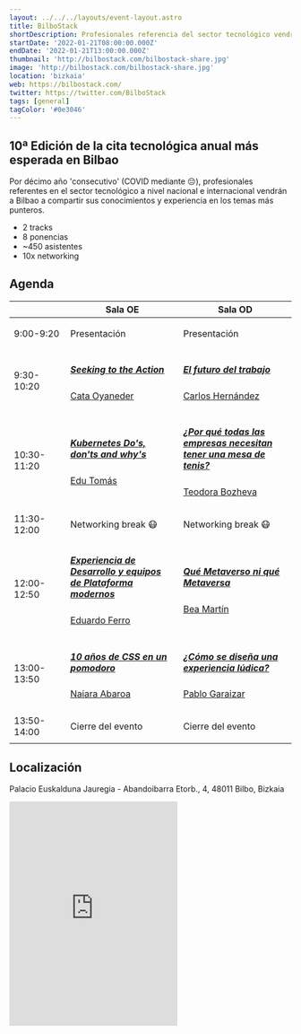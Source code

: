 ```yaml
---
layout: ../../../layouts/event-layout.astro
title: BilboStack
shortDescription: Profesionales referencia del sector tecnológico vendrán a Bilbao a compartir sus conocimientos sobre las diferentes temáticas más relevantes en la actualidad.
startDate: '2022-01-21T08:00:00.000Z'
endDate: '2022-01-21T13:00:00.000Z'
thumbnail: 'http://bilbostack.com/bilbostack-share.jpg'
image: 'http://bilbostack.com/bilbostack-share.jpg'
location: 'bizkaia'
web: https://bilbostack.com/
twitter: https://twitter.com/BilboStack
tags: [general]
tagColor: '#0e3046'
---
```


## 10ª Edición de la cita tecnológica anual más esperada en Bilbao

Por décimo año 'consecutivo' (COVID mediante 😔), profesionales referentes en el sector tecnológico a nivel nacional e internacional vendrán a Bilbao a compartir sus conocimientos y experiencia en los temas más punteros.

- 2 tracks
- 8 ponencias
- ~450 asistentes
- 10x networking

## Agenda

<table>
  <thead>
    <tr>
      <th>&nbsp;</th>
      <th width="40%">Sala OE</th>
      <th width="40%">Sala OD</th>
    </tr>
  </thead>
  <tbody>
    <tr>
      <td class="time">9:00-9:20</td>
      <td>
        <p>Presentación</p>
      </td>
      <td>
        <p>Presentación</p>
      </td>
    </tr>
    <tr>
      <td class="time">9:30-10:20</td>
      <td>
        <a href="cata-oyaneder#talk">
          <h5>Seeking to the Action</h5>
          <p>Cata Oyaneder</p>
        </a>
      </td>
      <td>
        <a href="carlos-hernandez#talk">
          <h5>El futuro del trabajo</h5>
          <p>Carlos Hernández</p>
        </a>
      </td>
    </tr>
    <tr>
      <td class="time">10:30-11:20</td>
      <td>
        <a href="edu-tomas#talk">
          <h5>Kubernetes Do's, don'ts and why's</h5>
          <p>Edu Tomás</p>
        </a>
      </td>
      <td>
        <a href="teodora-bozheva#talk">
          <h5>¿Por qué todas las empresas necesitan tener una mesa de tenis?</h5>
          <p>Teodora Bozheva</p>
        </a>
      </td>
    </tr>
    <tr>
      <td class="time">11:30-12:00</td>
      <td>
        <p>Networking break 😷</p>
      </td>
      <td>
        <p>Networking break 😷</p>
      </td>
    </tr>
    <tr>
      <td class="time">12:00-12:50</td>
      <td>
        <a href="edu-ferro#talk">
          <h5>Experiencia de Desarrollo y equipos de Plataforma modernos</h5>
          <p>Eduardo Ferro</p>
        </a>
      </td>
      <td>
        <a href="bea-martin#talk">
          <h5>Qué Metaverso ni qué Metaversa</h5>
          <p>Bea Martín</p>
        </a>
      </td>
    </tr>
    <tr>
      <td class="time">13:00-13:50</td>
      <td>
        <a href="naiara-abaroa#talk">
          <h5>10 años de CSS en un pomodoro</h5>
          <p>Naiara Abaroa</p>
        </a>
      </td>
      <td>
        <a href="pablo-garaizar#talk">
          <h5>¿Cómo se diseña una experiencia lúdica?</h5>
          <p>Pablo Garaizar</p>
        </a>
      </td>
    </tr>
    <tr>
      <td class="time">13:50-14:00</td>
      <td>
        <p>Cierre del evento</p>
      </td>
      <td>
        <p>Cierre del evento</p>
      </td>
    </tr>
  </tbody>
</table>

## Localización

Palacio Euskalduna Jauregia - Abandoibarra Etorb., 4, 48011 Bilbo, Bizkaia

<iframe
  className="mt-4 w-full"
  src="https://www.google.com/maps/embed?pb=!1m18!1m12!1m3!1d2905.255497835498!2d-2.947592084396059!3d43.26702288533392!2m3!1f0!2f0!3f0!3m2!1i1024!2i768!4f13.1!3m3!1m2!1s0x0%3A0x0!2zNDPCsDE2JzAxLjMiTiAywrA1Nic0My41Ilc!5e0!3m2!1ses!2ses!4v1543099024128"
  height="400"
  title="map"
  frameborder="0"
  allowfullscreen="false"
></iframe>
